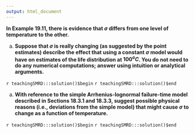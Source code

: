 ```yaml
---
output: html_document
---
```


__In Example 19.11, there is evidence that $\sigma$ differs from one level of temperature to the other.__

a. __Suppose that $\sigma$ is really changing (as suggested by the point estimates) describe the effect that using a constant $\sigma$ model would have on estimates of the life distribution at $100^{o}C$. You do not need to do any numerical  computations; answer using intuition or analytical arguments.__

`r teachingSMRD:::solution()$begin`
`r teachingSMRD:::solution()$end`

a. __With reference to the simple Arrhenius-lognormal failure-time model described in Sections 18.3.1 and 18.3.3, suggest possible physical reasons (i.e., deviations from the simple model) that might cause $\sigma$ to change as a function of temperature.__

`r teachingSMRD:::solution()$begin`
`r teachingSMRD:::solution()$end`
